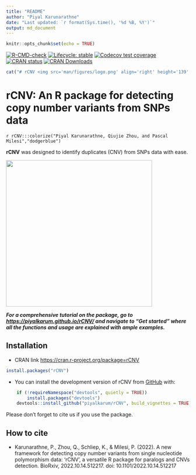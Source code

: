 ```yaml
---
title: "README"
author: "Piyal Karunarathne"
date: "Last updated: `r format(Sys.time(), '%d %B, %Y')`"
output: md_document
---
```


```r
knitr::opts_chunk$set(echo = TRUE)
```

<!-- badges: start -->
[![R-CMD-check](https://github.com/piyalkarum/rCNV/workflows/R-CMD-check/badge.svg)](https://github.com/piyalkarum/rCNV/actions)
[![Lifecycle: stable](https://img.shields.io/badge/lifecycle-stable-brightgreen.svg)](https://lifecycle.r-lib.org/articles/stages.html#stable)
[![Codecov test coverage](https://codecov.io/gh/piyalkarum/rCNV/branch/master/graph/badge.svg)](https://app.codecov.io/gh/piyalkarum/rCNV?branch=master)
[![CRAN status](https://www.r-pkg.org/badges/version/rCNV)](https://CRAN.R-project.org/package=rCNV)
[![CRAN Downloads](https://cranlogs.r-pkg.org/badges/rCNV)](https://cran.r-project.org/package=rCNV)
<!-- badges: end -->

```r
cat("# rCNV <img src='man/figures/logo.png' align='right' height='139' />")
```


# rCNV: An R package for detecting copy number variants from SNPs data
`r rCNV:::colorize("Piyal Karunarathne, Qiujie Zhou, and Pascal Milesi","dodgerblue")`

**rCNV** was designed to identify duplicates (CNV) from SNPs data with ease.

![](vignettes/dup.plot.parrotfish.png){width=400}

***For a comprehensive tutorial on the package, go to <https://piyalkarum.github.io/rCNV/> and navigate to “Get started” where all the functions and usage are explained with ample examples.***

## Installation  

* CRAN link <https://cran.r-project.org/package=rCNV>  
```r
install.packages("rCNV")
```

* You can install the development version of rCNV from [GitHub](https://github.com/) with:
```r
    if (!requireNamespace("devtools", quietly = TRUE)) 
        install.packages("devtools") 
    devtools::install_github("piyalkarum/rCNV", build_vignettes = TRUE)
```
Please don’t forget to cite us if you use the package.

## How to cite

* Karunarathne, P., Zhou, Q., Schliep, K., & Milesi, P. (2022). A new framework for detecting copy number variants from single nucleotide polymorphism data: ‘rCNV’, a versatile R package for paralogs and CNVs detection. BioRxiv, 2022.10.14.512217. doi: 10.1101/2022.10.14.512217


